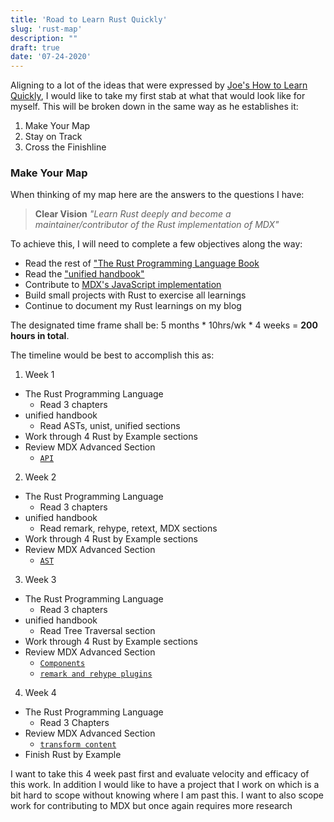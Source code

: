 ```yaml
---
title: 'Road to Learn Rust Quickly'
slug: 'rust-map'
description: ""
draft: true
date: '07-24-2020'
---
```


Aligning to a lot of the ideas that were expressed by <a href="https://joeprevite.com/learn-quickly">Joe's How to Learn Quickly</a>, I would like to take my first stab at what that would look like for myself. This will be broken down in the same way as he establishes it:

1. Make Your Map
2. Stay on Track
3. Cross the Finishline


### Make Your Map

When thinking of my map here are the answers to the questions I have:

> **Clear Vision**
> _"Learn Rust deeply and become a maintainer/contributor of the Rust implementation of MDX"_

To achieve this, I will need to complete a few objectives along the way:

* Read the rest of ["The Rust Programming Language Book](https://doc.rust-lang.org/book/)
* Read the ["unified handbook"](https://github.com/unifiedjs/handbook)
* Contribute to [MDX's JavaScript implementation](https://github.com/mdx-js/mdx)
* Build small projects with Rust to exercise all learnings
* Continue to document my Rust learnings on my blog

The designated time frame shall be: 5 months * 10hrs/wk * 4 weeks = **200 hours in total**.

The timeline would be best to accomplish this as:

1. Week 1
  - The Rust Programming Language
    - Read 3 chapters
  - unified handbook
    - Read ASTs, unist, unified sections
  - Work through 4 Rust by Example sections
  - Review MDX Advanced Section
    - [`API`](https://mdxjs.com/advanced/api)
2. Week 2
  - The Rust Programming Language
    - Read 3 chapters
  - unified handbook
    - Read remark, rehype, retext, MDX sections
  - Work through 4 Rust by Example sections
  - Review MDX Advanced Section
    - [`AST`](https://mdxjs.com/advanced/ast)
3. Week 3
  - The Rust Programming Language
    - Read 3 chapters
  - unified handbook
    - Read Tree Traversal section
  - Work through 4 Rust by Example sections
  - Review MDX Advanced Section
    - [`Components`](https://mdxjs.com/advanced/components)
    - [`remark and rehype plugins`](https://mdxjs.com/advanced/plugins)
4. Week 4
  - The Rust Programming Language
    - Read 3 Chapters
  - Review MDX Advanced Section
    - [`transform content`](https://mdxjs.com/advanced/transform-content)
  - Finish Rust by Example

I want to take this 4 week past first and evaluate velocity and efficacy of this work.
In addition I would like to have a project that I work on which is a bit hard to scope
without knowing where I am past this. I want to also scope work for contributing to MDX
but once again requires more research